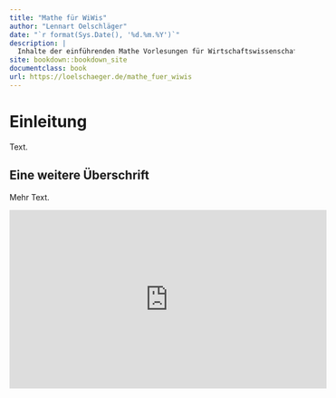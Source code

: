 ```yaml
--- 
title: "Mathe für WiWis"
author: "Lennart Oelschläger"
date: "`r format(Sys.Date(), '%d.%m.%Y')`"
description: |
  Inhalte der einführenden Mathe Vorlesungen für Wirtschaftswissenschaftler
site: bookdown::bookdown_site
documentclass: book
url: https://loelschaeger.de/mathe_fuer_wiwis
---
```


# Einleitung {-}

Text.

## Eine weitere Überschrift {-}

Mehr Text.

<iframe width="560" height="315" src="https://www.youtube.com/embed/doRXc2NVh4g" title="YouTube video player" frameborder="0" allow="accelerometer; autoplay; clipboard-write; encrypted-media; gyroscope; picture-in-picture" allowfullscreen></iframe>